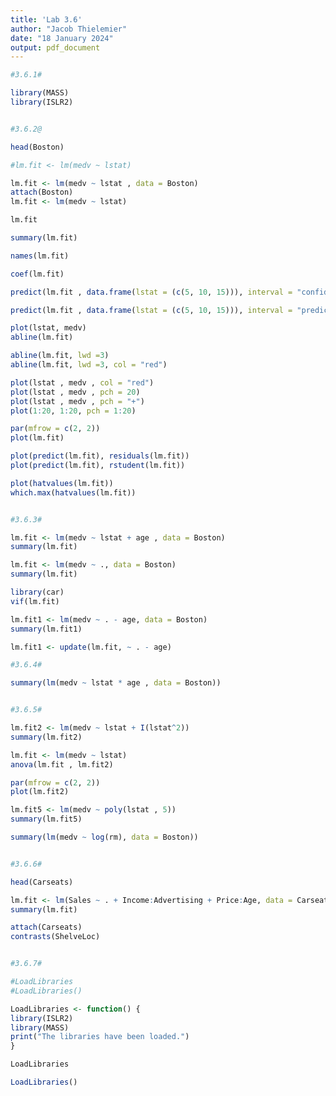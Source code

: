 ---
title: 'Lab 3.6'
author: "Jacob Thielemier"
date: "18 January 2024"
output: pdf_document
---

```{r}
#3.6.1#

library(MASS)
library(ISLR2)


#3.6.2@

head(Boston)

#lm.fit <- lm(medv ~ lstat)

lm.fit <- lm(medv ~ lstat , data = Boston)
attach(Boston)
lm.fit <- lm(medv ~ lstat)

lm.fit

summary(lm.fit)

names(lm.fit)

coef(lm.fit)

predict(lm.fit , data.frame(lstat = (c(5, 10, 15))), interval = "confidence")

predict(lm.fit , data.frame(lstat = (c(5, 10, 15))), interval = "prediction")

plot(lstat, medv)
abline(lm.fit)

abline(lm.fit, lwd =3)
abline(lm.fit, lwd =3, col = "red")

plot(lstat , medv , col = "red")
plot(lstat , medv , pch = 20)
plot(lstat , medv , pch = "+")
plot(1:20, 1:20, pch = 1:20)

par(mfrow = c(2, 2))
plot(lm.fit)

plot(predict(lm.fit), residuals(lm.fit))
plot(predict(lm.fit), rstudent(lm.fit))

plot(hatvalues(lm.fit))
which.max(hatvalues(lm.fit))


#3.6.3#

lm.fit <- lm(medv ~ lstat + age , data = Boston)
summary(lm.fit)

lm.fit <- lm(medv ~ ., data = Boston)
summary(lm.fit)

library(car)
vif(lm.fit)

lm.fit1 <- lm(medv ~ . - age, data = Boston)
summary(lm.fit1)

lm.fit1 <- update(lm.fit, ~ . - age)

#3.6.4#

summary(lm(medv ~ lstat * age , data = Boston))


#3.6.5#

lm.fit2 <- lm(medv ~ lstat + I(lstat^2))
summary(lm.fit2)

lm.fit <- lm(medv ~ lstat)
anova(lm.fit , lm.fit2)

par(mfrow = c(2, 2))
plot(lm.fit2)

lm.fit5 <- lm(medv ~ poly(lstat , 5))
summary(lm.fit5)

summary(lm(medv ~ log(rm), data = Boston))


#3.6.6#

head(Carseats)

lm.fit <- lm(Sales ~ . + Income:Advertising + Price:Age, data = Carseats)
summary(lm.fit)

attach(Carseats)
contrasts(ShelveLoc)


#3.6.7#

#LoadLibraries
#LoadLibraries()

LoadLibraries <- function() {
library(ISLR2)
library(MASS)
print("The libraries have been loaded.")
}

LoadLibraries

LoadLibraries()


```
